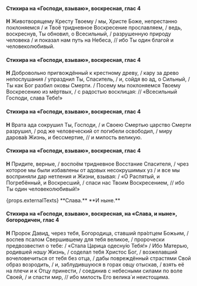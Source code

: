 #### Стихира на «Господи, взываю», воскресная, глас 4

**Н** Животворящему Кресту Твоему / мы, Христе Боже, непрестанно поклоняемся / и Твоё тридневное Воскресение прославляем, / ведь, воскреснув, Ты обновил, о Всесильный, / разрушенную природу человека / и показал нам путь на Небеса, // ибо Ты один благой и человеколюбивый.

#### Стихира на «Господи, взываю», воскресная, глас 4

**Н** Добровольно пригвождённый к крестному древу, / кару за древо непослушания / упразднил Ты, Спаситель, / и, сойдя во ад, о Сильный, / Ты как Бог разбил оковы Смерти. / Посему мы поклоняемся Твоему Воскресению из мёртвых, / с радостью восклицая: // «Всесильный Господи, слава Тебе!»

#### Стихира на «Господи, взываю», воскресная, глас 4

**Н** Врата ада сокрушил Ты, Господи, / и Своею Смертью царство Смерти разрушил, / род же человеческий от погибели освободил, / миру дарова́в Жизнь, и бессмертие, // и милость великую.

#### Стихира на «Господи, взываю», воскресная, глас 4

**Н** Придите, верные, / воспоём тридневное Восстание Спасителя, / чрез которое мы были избавлены от адовых несокрушимых уз / и все мы восприняли дар нетления и Жизни, взывая: / «О Распятый, и Погребённый, и Воскресший, / спаси нас Твоим Воскресением, // ибо Ты один человеколюбивый!»

<If condition={props.externalTexts}>
    <Then>
        {props.externalTexts}
    </Then>
    <Else>
        **Слава.**
    </Else>
</If>

<If condition={!props.hasExclusiveEnding}>
**И ныне.**

#### Стихира на «Господи, взываю», воскресная, на «Слава, и ныне», богородичен, глас 4

**Н** Пророк Давид, через тебя, Богородица, ставший пра́отцем Божьим, / воспев псалом Свершившему для тебя великое, / пророчески предвозвестил о тебе: / «Стала Царица одесну́ю Тебя!» / Ибо Матерью, родившей *нашу* Жизнь, / соделал тебя Христос Бог, / возжелавший вочеловечиться от тебя без отца, / дабы повреждённый страстями Свой образ возродить, / и, заблудившуюся в горах овцу отыскав, / взять её на плечи и к Отцу принести, / соединив с небесными силами по воле Своей, / и спасти мир, // ибо милость Его велика́ и неистощима.
</If>